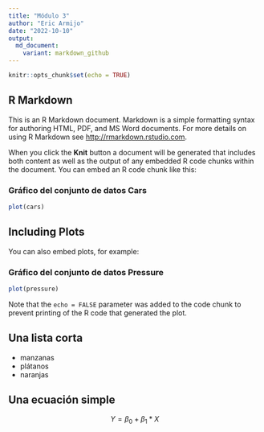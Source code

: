 ```yaml
---
title: "Módulo 3"
author: "Eric Armijo"
date: "2022-10-10"
output:
  md_document:
    variant: markdown_github
---
```


```r
knitr::opts_chunk$set(echo = TRUE)
```

## R Markdown {#nexsteps .emphasized}

This is an R Markdown document. Markdown is a simple formatting syntax for authoring HTML, PDF, and MS Word documents. For more details on using R Markdown see <http://rmarkdown.rstudio.com>.

When you click the **Knit** button a document will be generated that includes both content as well as the output of any embedded R code chunks within the document. You can embed an R code chunk like this:

### Gráfico del conjunto de datos Cars

```r
plot(cars)
```

## Including Plots

You can also embed plots, for example:

### Gráfico del conjunto de datos Pressure

```r
plot(pressure)
```

Note that the `echo = FALSE` parameter was added to the code chunk to prevent printing of the R code that generated the plot.

## Una lista corta

* manzanas
* plátanos
* naranjas

## Una ecuación simple

$$ Y = \beta_0 + \beta_1*X $$


